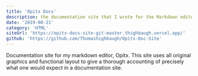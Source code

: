 ```yaml
---
title: 'Opitx Docs'
description: the documentation site that I wrote for the Markdown editor I put together for Linux using Electron
date: '2019-08-21'
category: 'HTML'
siteUrl: 'https://opitx-docs-site-git-master.thighbaugh.vercel.app/'
github: 'https://github.com/Thomashighbaugh/Opitx-Doc-Site'
---
```


Documentation site for my markdown editor, Opitx. This site uses all original graphics and functional layout to give a thorough accounting of precisely what one would expect in a documentation site.
